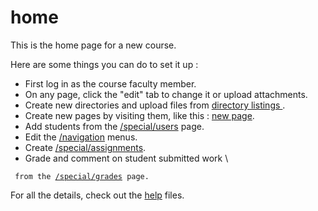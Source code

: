 = home =

This is the home page for a new course.

Here are some things you can do to set it up :

* First log in as the course faculty member.
* On any page, click the "edit" tab to change it or upload attachments.
* Create new directories and upload files from [[ / | directory listings ]].
* Create new pages by visiting them, like this : [[ new page ]].
* Add students from the [[ /special/users ]] page.
* Edit the [[ /navigation ]] menus.
* Create [[ /special/assignments ]].
* Grade and comment on student submitted work \
  from the [[ /special/grades ]] page.

For all the details, 
check out the <a href="/help">help</a> files.
